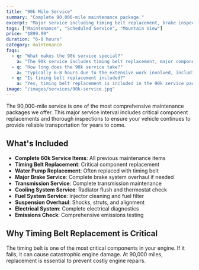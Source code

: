 ```yaml
---
title: "90k Mile Service"
summary: "Complete 90,000-mile maintenance package."
excerpt: "Major service including timing belt replacement, brake inspection, and full diagnostics."
tags: ["Maintenance", "Scheduled Service", "Mountain View"]
price: "$899.99"
duration: "6-8 hours"
category: maintenance
faqs:
  - q: "What makes the 90k service special?"
    a: "The 90k service includes timing belt replacement, major component inspections, and comprehensive diagnostics to prevent costly repairs."
  - q: "How long does the 90k service take?"
    a: "Typically 6-8 hours due to the extensive work involved, including timing belt replacement."
  - q: "Is timing belt replacement included?"
    a: "Yes, timing belt replacement is included in the 90k service package."
image: "/images/services/90k-service.jpg"
---
```


The 90,000-mile service is one of the most comprehensive maintenance packages we offer. This major service interval includes critical component replacements and thorough inspections to ensure your vehicle continues to provide reliable transportation for years to come.

## What's Included

- **Complete 60k Service Items**: All previous maintenance items
- **Timing Belt Replacement**: Critical component replacement
- **Water Pump Replacement**: Often replaced with timing belt
- **Major Brake Service**: Complete brake system overhaul if needed
- **Transmission Service**: Complete transmission maintenance
- **Cooling System Service**: Radiator flush and thermostat check
- **Fuel System Service**: Injector cleaning and fuel filter
- **Suspension Overhaul**: Shocks, struts, and alignment
- **Electrical System**: Complete electrical diagnostics
- **Emissions Check**: Comprehensive emissions testing

## Why Timing Belt Replacement is Critical

The timing belt is one of the most critical components in your engine. If it fails, it can cause catastrophic engine damage. At 90,000 miles, replacement is essential to prevent costly engine repairs. 
